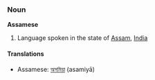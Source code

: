 ===Noun===
'''Assamese'''

#Language spoken in the state of [[Assam]], [[India]]

====Translations====
*Assamese: [[অসমিয়া]] (asamiyā)